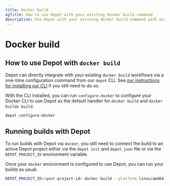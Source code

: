 ```yaml
---
title: Docker build
ogTitle: How to use Depot with your existing Docker build command
description: Use Depot with your existing docker build command with our depot configure-docker command.
---
```


# Docker build

## How to use Depot with `docker build`

Depot can directly integrate with your existing `docker build` workflows via a one-time configuration command from our `depot` CLI. See [our instructions for installing our CLI](/docs/cli/installation) if you still need to do so.

With the CLI installed, you can run `configure-docker` to configure your Docker CLI to use Depot as the default handler for `docker build` and `docker buildx build`:

```bash
depot configure-docker
```

## Running builds with Depot

To run builds with Depot via `docker`, you still need to connect the build to an active Depot project either via the `depot init` and `depot.json` file or via the `DEPOT_PROJECT_ID` environment variable.

Once your `docker` environment is configured to use Depot, you can run your builds as usual.

```bash
DEPOT_PROJECT_ID=<your-project-id> docker build --platform linux/amd64,linux/arm64 .
```
